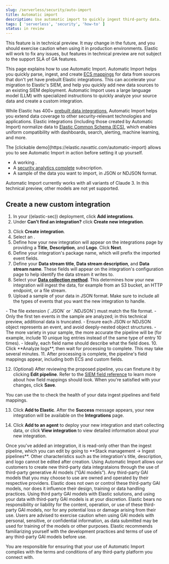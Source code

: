 ```yaml
---
slug: /serverless/security/auto-import
title: Automatic import
description: Use automatic import to quickly ingest third-party data.
tags: [ 'serverless', 'security', 'how-to' ]
status: in review
---
```


<DocBadge template="technical preview" />

<DocCallOut title="Technical preview" color="warning">
This feature is in technical preview. It may change in the future, and you should exercise caution when using it in production environments. Elastic will work to fix any issues, but features in technical preview are not subject to the support SLA of GA features.
</DocCallOut>

This page explains how to use Automatic Import. Automatic Import helps you quickly parse, ingest, and create [ECS mappings](https://www.elastic.co/elasticsearch/common-schema) for data from sources that don't yet have prebuilt Elastic integrations. This can accelerate your migration to Elastic's SIEM, and help you quickly add new data sources to an existing SIEM deployment. Automatic Import uses a large language model (LLM) with specialized instructions to quickly analyze your source data and create a custom integration. 

While Elastic has 400+ [prebuilt data integrations](((integrations-docs))), Automatic Import helps you extend data coverage to other security-relevant technologies and applications. Elastic integrations (including those created by Automatic Import) normalize data to [Elastic Common Schema (ECS)](https://www.elastic.co/blog/ecs-elastic-common-schema-otel-opentelemetry-faq), which enables uniform compatibility with dashboards, search, alerting, machine learning, and more. 


<DocCallOut title="Note">
The [clickable demo](https://elastic.navattic.com/automatic-import) allows you to see Automatic Import in action before setting it up yourself.
</DocCallOut>

<DocCallOut title="Requirements">

- A working <DocLink slug="/serverless/security/connect-to-bedrock" text="Amazon Bedrock connector"/>.
- A [security analytics complete](https://www.elastic.co/pricing/serverless-security) subscription.
- A sample of the data you want to import, in JSON or NDJSON format. 

</DocCallOut>

<DocCallOut title="Recommended models">
Automatic Import currently works with all variants of Claude 3. In this technical preview, other models are not yet supported.
</DocCallOut>


## Create a new custom integration

1. In your ((elastic-sec)) deployment, click **Add integrations**.
2. Under **Can't find an integration?** click **Create new integration**.

<DocImage url="images/auto-import-create-new-integration-button.png" alt="The Integrations page with the Create new integration button highlighted" />

3. Click **Create integration**.
4. Select an <DocLink slug="/serverless/security/connect-to-bedrock" text="Amazon Bedrock connector"/>. 
5. Define how your new integration will appear on the integrations page by providing a **Title**, **Description**, and **Logo**.  Click **Next**.
6. Define your integration's package name, which will prefix the imported event fields. 
7. Define your **Data stream title**, **Data stream description**, and **Data stream name**. These fields will appear on the integration's configuration page to help identify the data stream it writes to.
8. Select your [**Data collection method**](https://www.elastic.co/guide/en/beats/filebeat/current/configuration-filebeat-options.html). This determines how your new integration will ingest the data, for example from an S3 bucket, an HTTP endpoint, or a file stream.
9. Upload a sample of your data in JSON format. Make sure to include all the types of events that you want the new integration to handle. 
<DocCallOut title="Best practices for sample data"> 
- The file extension (`.JSON` or `.NDJSON`) must match the file format.
- Only the first ten events in the sample are analyzed; in this technical preview, additional data is truncated. 
- Ensure each JSON or NDJSON object represents an event, and avoid deeply-nested object structures. 
- The more variety in your sample, the more accurate the pipeline will be (for example, include 10 unique log entries instead of the same type of entry 10 times).
- Ideally, each field name should describe what the field does.
</DocCallOut>
10. Click **Analyze logs**, then wait for processing to complete. This may take several minutes.
11. After processing is complete, the pipeline's field mappings appear, including both ECS and custom fields.

<DocImage url="images/auto-import-review-integration-page.png" alt="The Automatic Import Review page showing proposed field mappings" />

12. (Optional) After reviewing the proposed pipeline, you can finetune it by clicking **Edit pipeline**. Refer to the [SIEM field reference](https://www.elastic.co/guide/en/security/current/siem-field-reference.html) to learn more about how field mappings should look. When you're satisfied with your changes, click **Save**. 

<DocCallOut title="Note">
You can use the <DocLink slug="/serverless/security/data-quality-dash" text="Data Quality dashboard"/> to check the health of your data ingest pipelines and field mappings.
</DocCallOut>

<DocImage url="images/auto-import-edit-pipeline.gif" alt="A gif showing the user clicking the edit pipeline button and viewing the ingest pipeline flyout" />

13. Click **Add to Elastic**. After the **Success** message appears, your new integration will be available on the **Integrations** page. 

<DocImage url="images/auto-import-success-message.png" alt="The Automatic Import success message" />

14. Click **Add to an agent** to deploy your new integration and start collecting data, or click **View integration** to view detailed information about your new integration. 

<DocCallOut title="Note">
Once you've added an integration, it is read-only other than the ingest pipeline, which you can edit by going to **Stack management → Ingest pipelines**. Other characteristics such as the integration's title, description, and logo cannot be edited after creation.
</DocCallOut>

<DocCallOut title="Important">
Using Automatic Import allows our customers to create new third-party data integrataions through the use of third-party generative AI models (“GAI models”). Any third-party GAI models that you may choose to use are owned and operated by their respective providers. Elastic does not own or control these third-party GAI models, nor does it influence their design, training or data handling practices. Using third party GAI models with Elastic solutions, and using your data with third-party GAI models is at your discretion. Elastic bears no responsibility or liability for the content, operation, or use of these third-party GAI models, nor for any potential loss or damage arising from their use. Users are advised to exercise caution when using GAI models with personal, sensitive, or confidential information, as data submitted may be used for training of the models or other purposes. Elastic recommends familiarizing yourself with the development practices and terms of use of any third-party GAI models before use.

You are responsible for ensuring that your use of Automatic Import complies with the terms and conditions of any third-party platform you connect with.
</DocCallOut>




